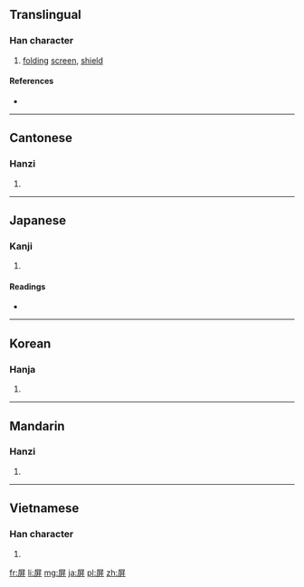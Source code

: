{{also|摒}}
==Translingual==

===Han character===
{{Han char|rn=44|rad=尸|as=06|sn=9|four=7724<sub>1</sub>|canj=尸廿廿 (STT)}}

# [[folding]] [[screen]], [[shield]]

====References====
* {{Han ref|kx=0301.280|dkj=07692|dj=0599.040|hdz=20973.040|uh=5C4F|ud=23631|bh=ABCC|bd=43980}}

----

==Cantonese==

===Hanzi===
{{yue-hanzi|jyut=|y=ping4}}

# {{defn|lang=yue|sort=尸06}}

----

==Japanese==

===Kanji===
{{ja-kanji|grade=|rs=尸06}}

# {{defn|lang=ja|sort=尸06}}

====Readings====
* {{ja-readings|on=[[へい]] (hei), [[びょう]] (byō)|kun=[[しりぞく]] (shirizoku), [[おおう]] (oou)}}

----

==Korean==

===Hanja===
{{ko-hanja|hangeul=병|eumhun=병풍|rv=byeong|mr=pyŏng}}

# {{defn|lang=ko|sort=尸06}}

----

==Mandarin==

===Hanzi===
{{cmn-hanzi|pin=[[bǐng]] ([[bing3]]), [[bìng]] ([[bing4]]), [[píng]] ([[ping2]])|wg=ping<sup>3</sup>, ping<sup>4</sup>, p'ing<sup>2</sup>}}

# {{defn|lang=cmn|sort=尸06}}

----

==Vietnamese==

===Han character===
{{vi-hantu|[[bình]]|rs=尸06}}

# {{defn|lang=vi|sort=尸06}}

[[fr:屏]]
[[li:屏]]
[[mg:屏]]
[[ja:屏]]
[[pl:屏]]
[[zh:屏]]